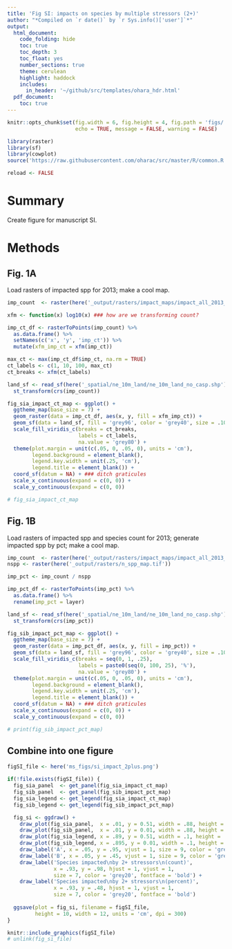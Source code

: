```yaml
---
title: 'Fig SI: impacts on species by multiple stressors (2+)'
author: "*Compiled on `r date()` by `r Sys.info()['user']`*"
output: 
  html_document:
    code_folding: hide
    toc: true
    toc_depth: 3
    toc_float: yes
    number_sections: true
    theme: cerulean
    highlight: haddock
    includes: 
      in_header: '~/github/src/templates/ohara_hdr.html'
  pdf_document:
    toc: true
---
```


``` r

knitr::opts_chunk$set(fig.width = 6, fig.height = 4, fig.path = 'figs/',
                      echo = TRUE, message = FALSE, warning = FALSE)

library(raster)
library(sf)
library(cowplot)
source('https://raw.githubusercontent.com/oharac/src/master/R/common.R')

reload <- FALSE
```


# Summary

Create figure for manuscript SI.

# Methods

## Fig. 1A

Load rasters of impacted spp for 2013; make a cool map.

``` r

imp_count  <- raster(here('_output/rasters/impact_maps/impact_all_2013_2plus.tif'))

xfm <- function(x) log10(x) ### how are we transforming count?

imp_ct_df <- rasterToPoints(imp_count) %>%
  as.data.frame() %>%
  setNames(c('x', 'y', 'imp_ct')) %>%
  mutate(xfm_imp_ct = xfm(imp_ct))

max_ct <- max(imp_ct_df$imp_ct, na.rm = TRUE)
ct_labels <- c(1, 10, 100, max_ct)
ct_breaks <- xfm(ct_labels)

land_sf <- read_sf(here('_spatial/ne_10m_land/ne_10m_land_no_casp.shp')) %>%
  st_transform(crs(imp_count))

fig_sia_impact_ct_map <- ggplot() +
  ggtheme_map(base_size = 7) +
  geom_raster(data = imp_ct_df, aes(x, y, fill = xfm_imp_ct)) +
  geom_sf(data = land_sf, fill = 'grey96', color = 'grey40', size = .10) +
  scale_fill_viridis_c(breaks = ct_breaks,
                       labels = ct_labels,
                       na.value = 'grey80') +
  theme(plot.margin = unit(c(.05, 0, .05, 0), units = 'cm'),
        legend.background = element_blank(),
        legend.key.width = unit(.25, 'cm'),
        legend.title = element_blank()) +
  coord_sf(datum = NA) + ### ditch graticules
  scale_x_continuous(expand = c(0, 0)) +
  scale_y_continuous(expand = c(0, 0))

# fig_sia_impact_ct_map

```

## Fig. 1B

Load rasters of impacted spp and species count for 2013; generate impacted spp by pct; make a cool map.

``` r
imp_count  <- raster(here('_output/rasters/impact_maps/impact_all_2013_2plus.tif'))
nspp <- raster(here('_output/rasters/n_spp_map.tif')) 

imp_pct <- imp_count / nspp

imp_pct_df <- rasterToPoints(imp_pct) %>%
  as.data.frame() %>%
  rename(imp_pct = layer)

land_sf <- read_sf(here('_spatial/ne_10m_land/ne_10m_land_no_casp.shp')) %>%
  st_transform(crs(imp_pct))

fig_sib_impact_pct_map <- ggplot() +
  ggtheme_map(base_size = 7) +
  geom_raster(data = imp_pct_df, aes(x, y, fill = imp_pct)) +
  geom_sf(data = land_sf, fill = 'grey96', color = 'grey40', size = .10) +
  scale_fill_viridis_c(breaks = seq(0, 1, .25), 
                       labels = paste0(seq(0, 100, 25), '%'),
                       na.value = 'grey80') +
  theme(plot.margin = unit(c(.05, 0, .05, 0), units = 'cm'),
        legend.background = element_blank(),
        legend.key.width = unit(.25, 'cm'),
        legend.title = element_blank()) +
  coord_sf(datum = NA) + ### ditch graticules
  scale_x_continuous(expand = c(0, 0)) +
  scale_y_continuous(expand = c(0, 0))

# print(fig_sib_impact_pct_map)

```

## Combine into one figure

```r
figSI_file <- here('ms_figs/si_impact_2plus.png')

if(!file.exists(figSI_file)) {
  fig_sia_panel  <- get_panel(fig_sia_impact_ct_map)
  fig_sib_panel  <- get_panel(fig_sib_impact_pct_map)
  fig_sia_legend <- get_legend(fig_sia_impact_ct_map)
  fig_sib_legend <- get_legend(fig_sib_impact_pct_map)

  fig_si <- ggdraw() +
    draw_plot(fig_sia_panel,  x = .01, y = 0.51, width = .88, height = .49) +
    draw_plot(fig_sib_panel,  x = .01, y = 0.01, width = .88, height = .49) +
    draw_plot(fig_sia_legend, x = .89, y = 0.51, width = .1, height = .49) +
    draw_plot(fig_sib_legend, x = .895, y = 0.01, width = .1, height = .49) +
    draw_label('A', x = .05, y = .95, vjust = 1, size = 9, color = 'grey20', fontface = 'bold') +
    draw_label('B', x = .05, y = .45, vjust = 1, size = 9, color = 'grey20', fontface = 'bold') +
    draw_label('Species impacted\nby 2+ stressors\n(count)', 
               x = .93, y = .98, hjust = 1, vjust = 1, 
               size = 7, color = 'grey20', fontface = 'bold') +
    draw_label('Species impacted\nby 2+ stressors\n(percent)', 
               x = .93, y = .48, hjust = 1, vjust = 1, 
               size = 7, color = 'grey20', fontface = 'bold') 
    
  ggsave(plot = fig_si, filename = figSI_file,
         height = 10, width = 12, units = 'cm', dpi = 300)
}

knitr::include_graphics(figSI_file)
# unlink(fig_si_file)
```

